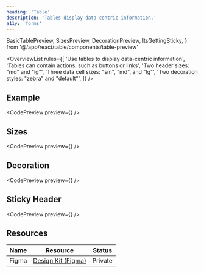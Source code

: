 ```yaml
---
heading: 'Table'
description: 'Tables display data-centric information.'
a11y: 'forms'
---
```


  BasicTablePreview,
  SizesPreview,
  DecorationPreview,
  ItsGettingSticky,
} from '@/app/react/table/components/table-preview'

<OverviewList rules={[
  'Use tables to display data-centric information',
  'Tables can contain actions, such as buttons or links',
  'Two header sizes: "md" and "lg"',
  'Three data cell sizes: "sm", "md", and "lg"',
  'Two decoration styles: "zebra" and "default"',
]} />

## Example

<CodePreview preview={<BasicTablePreview />} />

## Sizes

<CodePreview preview={<SizesPreview />} />

## Decoration

<CodePreview preview={<DecorationPreview />} />

## Sticky Header

<CodePreview preview={<ItsGettingSticky />} />

<DripDivider />

## Resources

| Name     | Resource | Status                                               |
| -------- | -------- | ---------------------------------------------------- |
| Figma    | [Design Kit (Figma)](https://www.figma.com/design/ducwqOCxoxcWc3ReV3FYd8/Digital-University-Component-Library?m=auto&node-id=0-1)      |                         Private                      |